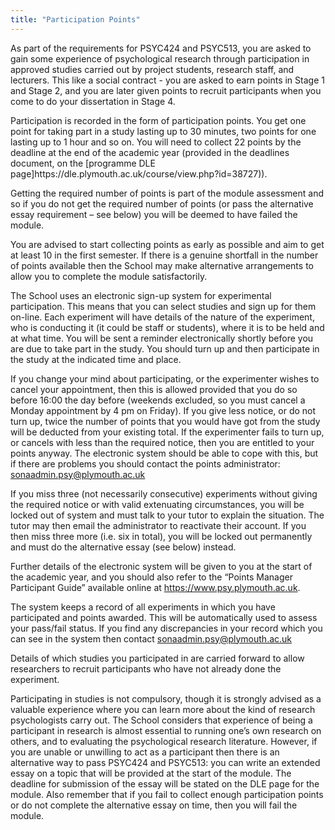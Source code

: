 ```yaml
---
title: "Participation Points"
---
```


As part of the requirements for PSYC424 and PSYC513, you are asked to gain some experience of psychological research through participation in approved studies carried out by project students, research staff, and lecturers. This like a social contract - you are asked to earn points in Stage 1 and Stage 2, and you are later given points to recruit participants when you come to do your dissertation in Stage 4.

Participation is recorded in the form of participation points. You get one point for taking part in a study lasting up to 30 minutes, two points for one lasting up to 1 hour and so on. You will need to collect 22 points by the deadline at the end of the academic year (provided in the deadlines document, on the [programme DLE page]https://dle.plymouth.ac.uk/course/view.php?id=38727)).

Getting the required number of points is part of the module assessment and so if you do not get the required number of points (or pass the alternative essay requirement – see below) you will be deemed to have failed the module. 

You are advised to start collecting points as early as possible and aim to get at least 10 in the first semester. If there is a genuine shortfall in the number of points available then the School may make alternative arrangements to allow you to complete the module satisfactorily.

The School uses an electronic sign-up system for experimental participation. This means that you can select studies and sign up for them on-line. Each experiment will have details of the nature of the experiment, who is conducting it (it could be staff or students), where it is to be held and at what time. You will be sent a reminder electronically shortly before you are due to take part in the study. You should turn up and then participate in the study at the indicated time and place.

If you change your mind about participating, or the experimenter wishes to cancel your appointment, then this is allowed provided that you do so before 16:00 the day before (weekends excluded, so you must cancel a Monday appointment by 4 pm on Friday). If you give less notice, or do not turn up, twice the number of points that you would have got from the study will be deducted from your existing total. If the experimenter fails to turn up, or cancels with less than the required notice, then you are entitled to your points anyway. The electronic system should be able to cope with this, but if there are problems you should contact the points administrator: <sonaadmin.psy@plymouth.ac.uk>

If you miss three (not necessarily consecutive) experiments without giving the required notice or with valid extenuating circumstances, you will be locked out of system and must talk to your tutor to explain the situation. The tutor may then email the administrator to reactivate their account. If you then miss three more (i.e. six in total), you will be locked out permanently and must do the alternative essay (see below) instead.

Further details of the electronic system will be given to you at the start of the academic year, and you should also refer to the “Points Manager Participant Guide” available online at <https://www.psy.plymouth.ac.uk>.

The system keeps a record of all experiments in which you have participated and points awarded. This will be automatically used to assess your pass/fail status. If you find any discrepancies in your record which you can see in the system then contact <sonaadmin.psy@plymouth.ac.uk>

Details of which studies you participated in are carried forward to allow researchers to recruit participants who have not already done the experiment.

Participating in studies is not compulsory, though it is strongly advised as a valuable experience where you can learn more about the kind of research psychologists carry out. The School considers that experience of being a participant in research is almost essential to running one’s own research on others, and to evaluating the psychological research literature. However, if you are unable or unwilling to act as a participant then there is an alternative way to pass PSYC424 and PSYC513: you can write an extended essay on a topic that will be provided at the start of the module. The deadline for submission of the essay will be stated on the DLE page for the module. Also remember that if you fail to collect enough participation points or do not complete the alternative essay on time, then you will fail the module.
